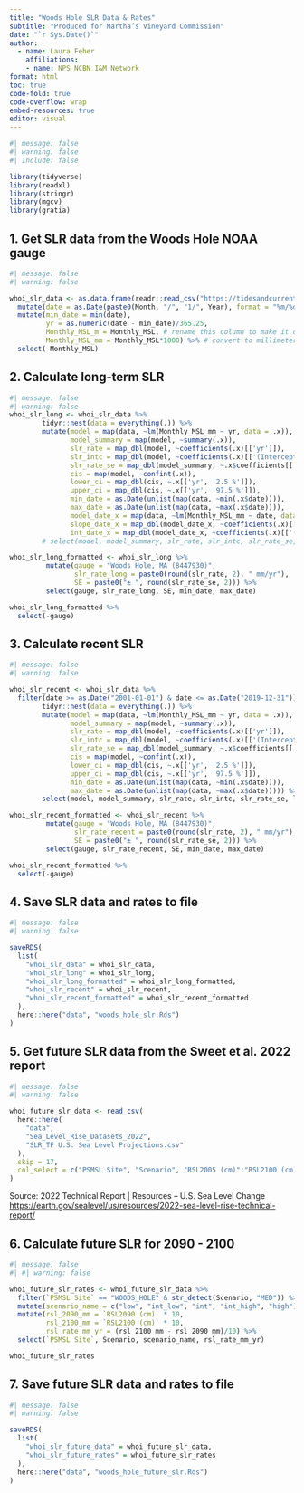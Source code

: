 ```yaml
---
title: "Woods Hole SLR Data & Rates"
subtitle: "Produced for Martha’s Vineyard Commission" 
date: "`r Sys.Date()`"
author:
  - name: Laura Feher
    affiliations: 
    - name: NPS NCBN I&M Network
format: html
toc: true 
code-fold: true
code-overflow: wrap
embed-resources: true
editor: visual
---
```


```r
#| message: false
#| warning: false
#| include: false

library(tidyverse)
library(readxl)
library(stringr)
library(mgcv)
library(gratia)
```

## 1. Get SLR data from the Woods Hole NOAA gauge

```r
#| message: false
#| warning: false

whoi_slr_data <- as.data.frame(readr::read_csv("https://tidesandcurrents.noaa.gov/sltrends/data/8447930_meantrend.csv", skip = 5, show_col_types = FALSE)) %>%
  mutate(date = as.Date(paste0(Month, "/", "1/", Year), format = "%m/%d/%Y")) %>%
  mutate(min_date = min(date),
         yr = as.numeric(date - min_date)/365.25,
         Monthly_MSL_m = Monthly_MSL, # rename this column to make it obvious that this is meters
         Monthly_MSL_mm = Monthly_MSL*1000) %>% # convert to millimeters for comparisons to SET/MH data
  select(-Monthly_MSL)
```

## 2. Calculate long-term SLR

```r
#| message: false
#| warning: false
whoi_slr_long <- whoi_slr_data %>%
        tidyr::nest(data = everything(.)) %>%
        mutate(model = map(data, ~lm(Monthly_MSL_mm ~ yr, data = .x)),
               model_summary = map(model, ~summary(.x)),
               slr_rate = map_dbl(model, ~coefficients(.x)[['yr']]),
               slr_intc = map_dbl(model, ~coefficients(.x)[['(Intercept)']]),
               slr_rate_se = map_dbl(model_summary, ~.x$coefficients[['yr', 'Std. Error']]),
               cis = map(model, ~confint(.x)),
               lower_ci = map_dbl(cis, ~.x[['yr', '2.5 %']]),
               upper_ci = map_dbl(cis, ~.x[['yr', '97.5 %']]),
               min_date = as.Date(unlist(map(data, ~min(.x$date)))),
               max_date = as.Date(unlist(map(data, ~max(.x$date)))),
               model_date_x = map(data, ~lm(Monthly_MSL_mm ~ date, data = .x)),
               slope_date_x = map_dbl(model_date_x, ~coefficients(.x)[['date']]),
               int_date_x = map_dbl(model_date_x, ~coefficients(.x)[['(Intercept)']])) #%>%
        # select(model, model_summary, slr_rate, slr_intc, slr_rate_se, lower_ci, upper_ci, min_date, max_date)

whoi_slr_long_formatted <- whoi_slr_long %>%
         mutate(gauge = "Woods Hole, MA (8447930)",
                slr_rate_long = paste0(round(slr_rate, 2), " mm/yr"),
                SE = paste0("± ", round(slr_rate_se, 2))) %>%
         select(gauge, slr_rate_long, SE, min_date, max_date)

whoi_slr_long_formatted %>%
  select(-gauge)
```

## 3. Calculate recent SLR

```r
#| message: false
#| warning: false

whoi_slr_recent <- whoi_slr_data %>%
  filter(date >= as.Date("2001-01-01") & date <= as.Date("2019-12-31")) %>%
        tidyr::nest(data = everything(.)) %>%
        mutate(model = map(data, ~lm(Monthly_MSL_mm ~ yr, data = .x)),
               model_summary = map(model, ~summary(.x)),
               slr_rate = map_dbl(model, ~coefficients(.x)[['yr']]),
               slr_intc = map_dbl(model, ~coefficients(.x)[['(Intercept)']]),
               slr_rate_se = map_dbl(model_summary, ~.x$coefficients[['yr', 'Std. Error']]),
               cis = map(model, ~confint(.x)),
               lower_ci = map_dbl(cis, ~.x[['yr', '2.5 %']]),
               upper_ci = map_dbl(cis, ~.x[['yr', '97.5 %']]),
               min_date = as.Date(unlist(map(data, ~min(.x$date)))),
               max_date = as.Date(unlist(map(data, ~max(.x$date))))) %>%
        select(model, model_summary, slr_rate, slr_intc, slr_rate_se, lower_ci, upper_ci, min_date, max_date)

whoi_slr_recent_formatted <- whoi_slr_recent %>%
         mutate(gauge = "Woods Hole, MA (8447930)",
                slr_rate_recent = paste0(round(slr_rate, 2), " mm/yr"),
                SE = paste0("± ", round(slr_rate_se, 2))) %>%
         select(gauge, slr_rate_recent, SE, min_date, max_date)

whoi_slr_recent_formatted %>%
  select(-gauge)
```

## 4. Save SLR data and rates to file

```r
#| message: false
#| warning: false

saveRDS(
  list(
    "whoi_slr_data" = whoi_slr_data,
    "whoi_slr_long" = whoi_slr_long,
    "whoi_slr_long_formatted" = whoi_slr_long_formatted,
    "whoi_slr_recent" = whoi_slr_recent,
    "whoi_slr_recent_formatted" = whoi_slr_recent_formatted
  ),
  here::here("data", "woods_hole_slr.Rds")
)
```

## 5. Get future SLR data from the Sweet et al. 2022 report

```r
#| message: false
#| warning: false  

whoi_future_slr_data <- read_csv(
  here::here(
    "data",
    "Sea_Level_Rise_Datasets_2022",
    "SLR_TF U.S. Sea Level Projections.csv"
  ),
  skip = 17,
  col_select = c("PSMSL Site", "Scenario", "RSL2005 (cm)":"RSL2100 (cm)")
)
```

Source: 2022 Technical Report \| Resources – U.S. Sea Level Change <https://earth.gov/sealevel/us/resources/2022-sea-level-rise-technical-report/>

## 6. Calculate future SLR for 2090 - 2100

```r
#| message: false 
#| #| warning: false  

whoi_future_slr_rates <- whoi_future_slr_data %>% 
  filter(`PSMSL Site` == "WOODS_HOLE" & str_detect(Scenario, "MED")) %>%
  mutate(scenario_name = c("low", "int_low", "int", "int_high", "high")) %>%
  mutate(rsl_2090_mm = `RSL2090 (cm)` * 10, 
         rsl_2100_mm = `RSL2100 (cm)` * 10,
         rsl_rate_mm_yr = (rsl_2100_mm - rsl_2090_mm)/10) %>%   
  select(`PSMSL Site`, Scenario, scenario_name, rsl_rate_mm_yr)  

whoi_future_slr_rates
```

## 7. Save future SLR data and rates to file

```r
#| message: false
#| warning: false

saveRDS(
  list(
    "whoi_slr_future_data" = whoi_future_slr_data,
    "whoi_slr_future_rates" = whoi_future_slr_rates
  ),
  here::here("data", "woods_hole_future_slr.Rds")
)
```
